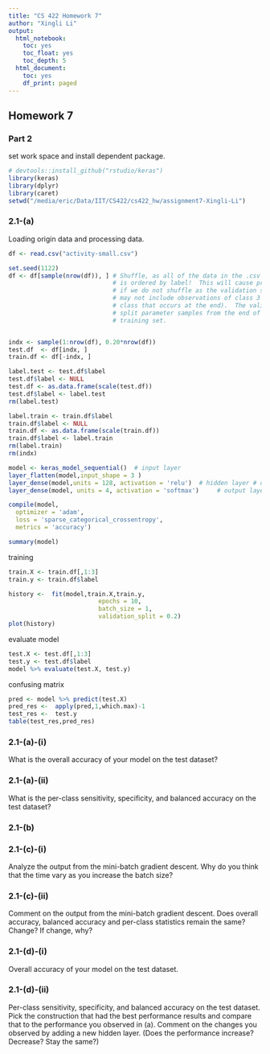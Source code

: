 ```yaml
---
title: "CS 422 Homework 7"
author: "Xingli Li"
output:
  html_notebook: 
    toc: yes
    toc_float: yes
    toc_depth: 5
  html_document:
    toc: yes
    df_print: paged
---
```


## Homework 7

### Part 2

set work space and install dependent package.

```r
# devtools::install_github("rstudio/keras")
library(keras)
library(dplyr)
library(caret)
setwd("/media/eric/Data/IIT/CS422/cs422_hw/assignment7-Xingli-Li")
```

### 2.1-(a)

Loading origin data and processing data.

```r
df <- read.csv("activity-small.csv")

set.seed(1122)
df <- df[sample(nrow(df)), ] # Shuffle, as all of the data in the .csv file
                             # is ordered by label!  This will cause problems
                             # if we do not shuffle as the validation split
                             # may not include observations of class 3 (the
                             # class that occurs at the end).  The validation_
                             # split parameter samples from the end of the
                             # training set.


indx <- sample(1:nrow(df), 0.20*nrow(df))
test.df  <- df[indx, ]
train.df <- df[-indx, ]

label.test <- test.df$label
test.df$label <- NULL
test.df <- as.data.frame(scale(test.df))
test.df$label <- label.test
rm(label.test)

label.train <- train.df$label
train.df$label <- NULL
train.df <- as.data.frame(scale(train.df))
train.df$label <- label.train
rm(label.train)
rm(indx)

```

```r
model <- keras_model_sequential()  # input layer
layer_flatten(model,input_shape = 3 )
layer_dense(model,units = 128, activation = 'relu')  # hidden layer # dropout
layer_dense(model, units = 4, activation = 'softmax')     # output layer

compile(model,
  optimizer = 'adam',
  loss = 'sparse_categorical_crossentropy',
  metrics = 'accuracy')

summary(model)

```

training

```r
train.X <- train.df[,1:3]
train.y <- train.df$label

history <-  fit(model,train.X,train.y,
                         epochs = 10,
                         batch_size = 1,
                         validation_split = 0.2)
plot(history)
```

evaluate model

```r
test.X <- test.df[,1:3]
test.y <- test.df$label
model %>% evaluate(test.X, test.y)
```

confusing matrix

```r
pred <- model %>% predict(test.X)
pred_res <-  apply(pred,1,which.max)-1
test_res <-  test.y
table(test_res,pred_res)

```

### 2.1-(a)-(i)

What is the overall accuracy of your model on the test dataset?

### 2.1-(a)-(ii)

What is the per-class sensitivity, specificity, and balanced accuracy on the test dataset?

### 2.1-(b)

### 2.1-(c)-(i)

Analyze the output from the mini-batch gradient descent. Why do you think that the time vary as you increase the batch size?

### 2.1-(c)-(ii)

Comment on the output from the mini-batch gradient descent. Does overall accuracy, balanced accuracy and per-class statistics remain the same? Change? If change, why?

### 2.1-(d)-(i)

Overall accuracy of your model on the test dataset.

### 2.1-(d)-(ii)

Per-class sensitivity, specificity, and balanced accuracy on the test dataset. Pick the construction that had the best performance results and compare that to the performance you observed in (a). Comment on the changes you observed by adding a new hidden layer. (Does the performance increase? Decrease? Stay the same?)
